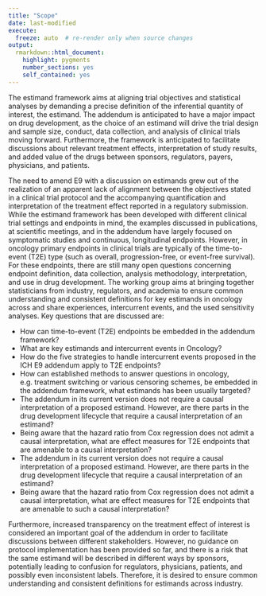 ```yaml
---
title: "Scope"
date: last-modified
execute:   
  freeze: auto  # re-render only when source changes
output: 
  rmarkdown::html_document:
    highlight: pygments
    number_sections: yes
    self_contained: yes
---
```


The estimand framework aims at aligning trial objectives and statistical analyses by demanding a precise definition of the inferential quantity of interest, the estimand. The addendum is anticipated to have a major impact on drug development, as the choice of an estimand will drive the trial design and sample size, conduct, data collection, and analysis of clinical trials moving forward. Furthermore, the framework is anticipated to facilitate discussions about relevant treatment effects, interpretation of study results, and added value of the drugs between sponsors, regulators, payers, physicians, and patients.

The need to amend E9 with a discussion on estimands grew out of the realization of an apparent lack of alignment between the objectives stated in a clinical trial protocol and the accompanying quantification and interpretation of the treatment effect reported in a regulatory submission. While the estimand framework has been developed with different clinical trial settings and endpoints in mind, the examples discussed in publications, at scientific meetings, and in the addendum have largely focused on symptomatic studies and continuous, longitudinal endpoints. However, in oncology primary endpoints in clinical trials are typically of the time-to-event (T2E) type (such as overall, progression-free, or event-free survival). For these endpoints, there are still many open questions concerning endpoint definition, data collection, analysis methodology, interpretation, and use in drug development. The working group aims at bringing together statisticians from industry, regulators, and academia to ensure common understanding and consistent definitions for key estimands in oncology across and share experiences, intercurrent events, and the used sensitivity analyses. Key questions that are discussed are:

-   How can time-to-event (T2E) endpoints be embedded in the addendum framework?
-   What are key estimands and intercurrent events in Oncology?
-   How do the five strategies to handle intercurrent events proposed in the ICH E9 addendum apply to T2E endpoints?
-   How can established methods to answer questions in oncology, e.g. treatment switching or various censoring schemes, be embedded in the addendum framework, what estimands has been usually targeted?
-   The addendum in its current version does not require a causal interpretation of a proposed estimand. However, are there parts in the drug development lifecycle that require a causal interpretation of an estimand?
-   Being aware that the hazard ratio from Cox regression does not admit a causal interpretation, what are effect measures for T2E endpoints that are amenable to a causal interpretation?
-   The addendum in its current version does not require a causal interpretation of a proposed estimand. However, are there parts in the drug development lifecycle that require a causal interpretation of an estimand?
-   Being aware that the hazard ratio from Cox regression does not admit a causal interpretation, what are effect measures for T2E endpoints that are amenable to such a causal interpretation?

Furthermore, increased transparency on the treatment effect of interest is considered an important goal of the addendum in order to facilitate discussions between different stakeholders. However, no guidance on protocol implementation has been provided so far, and there is a risk that the same estimand will be described in different ways by sponsors, potentially leading to confusion for regulators, physicians, patients, and possibly even inconsistent labels. Therefore, it is desired to ensure common understanding and consistent definitions for estimands across industry.
